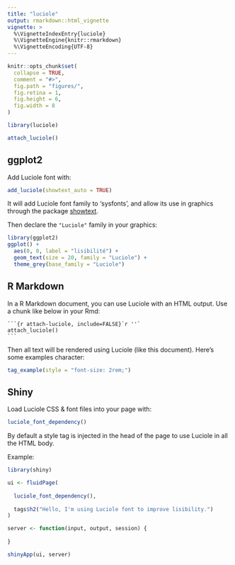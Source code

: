 ```yaml
---
title: "luciole"
output: rmarkdown::html_vignette
vignette: >
  %\VignetteIndexEntry{luciole}
  %\VignetteEngine{knitr::rmarkdown}
  %\VignetteEncoding{UTF-8}
---
```


```r
knitr::opts_chunk$set(
  collapse = TRUE,
  comment = "#>",
  fig.path = "figures/", 
  fig.retina = 1, 
  fig.height = 6, 
  fig.width = 8
)
```

```r
library(luciole)
```

```r
attach_luciole()
```


## ggplot2

Add Luciole font with:

```r
add_luciole(showtext_auto = TRUE)
```

It will add Luciole font family to 'sysfonts', and allow its use in graphics through the package [showtext](https://github.com/yixuan/showtext).


Then declare the `"Luciole"` family in your graphics:

```r
library(ggplot2)
ggplot() +
  aes(0, 0, label = "lisibilité") +
  geom_text(size = 20, family = "Luciole") + 
  theme_grey(base_family = "Luciole")
```


## R Markdown

In a R Markdown document, you can use Luciole with an HTML output. Use a chunk like below in your Rmd:

````
```{r attach-luciole, include=FALSE}`r ''`
attach_luciole()
```
````

Then all text will be rendered using Luciole (like this document). Here's some examples character:

```r
tag_example(style = "font-size: 2rem;")
```



## Shiny

Load Luciole CSS & font files into your page with:

```r
luciole_font_dependency()
```

By default a style tag is injected in the head of the page to use Luciole in all the HTML body.

Example:

```r
library(shiny)

ui <- fluidPage(
  
  luciole_font_dependency(),
  
  tags$h2("Hello, I'm using Luciole font to improve lisibility.")
)

server <- function(input, output, session) {
  
}

shinyApp(ui, server)
```

